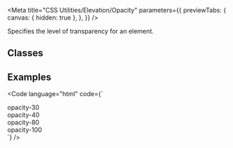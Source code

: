 
<Meta
  title="CSS Utilities/Elevation/Opacity"
  parameters={{
    previewTabs: {
      canvas: { hidden: true },
    },
  }}
/>

<Banner label="Opacity" section="CSS Utilities" color="green" />

<Lead>Specifies the level of transparency for an element.</Lead>

## Classes

<CssElevationOpacity />

## Examples

<Code
  language="html"
  code={`
<div class="is-flex is-align-items-center is-justify-content-center fg-normal">
    <div class="has-opacity-30 is-flex is-align-items-center is-justify-content-center has-background-green-3 has-radius-normal p-normal">opacity-30</div>
    <div class="has-opacity-40 is-flex is-align-items-center is-justify-content-center has-background-green-3 has-radius-normal p-normal">opacity-40</div>
    <div class="has-opacity-80 is-flex is-align-items-center is-justify-content-center has-background-green-3 has-radius-normal p-normal">opacity-80</div>
    <div class="has-opacity-100 is-flex is-align-items-center is-justify-content-center has-background-green-3 has-radius-normal p-normal">opacity-100</div>
</div>
`}
/>
